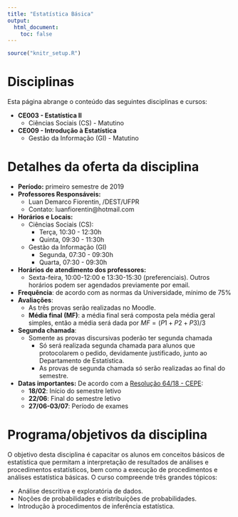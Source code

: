 ```yaml
---
title: "Estatística Básica"
output:
  html_document:
    toc: false
---
```


```r
source("knitr_setup.R")
```


 <!-- <div class="alert alert-danger" role="alert"> -->
 <!-- </div> -->

# Disciplinas

Esta página abrange o conteúdo das seguintes disciplinas e cursos:

- **CE003 - Estatística II**
  - Ciências Sociais (CS) - Matutino
- **CE009 - Introdução à Estatística**
  - Gestão da Informação (GI) - Matutino

# Detalhes da oferta da disciplina

- **Período:** primeiro semestre de 2019
- **Professores Responsáveis:**
  - Luan Demarco Fiorentin, /DEST/UFPR
  - Contato: luanfiorentin@hotmail.com
- **Horários e Locais:**
  - Ciências Sociais (CS):
    - Terça, 10:30 - 12:30h
    - Quinta, 09:30 - 11:30h
  - Gestão da Informação (GI)
    - Segunda, 07:30 - 09:30h
    - Quarta, 07:30 - 09:30h
- **Horários de atendimento dos professores:**
    - Sexta-feira, 10:00-12:00 e 13:30-15:30 (preferenciais). Outros horários
      podem ser agendados previamente por email.
- **Frequência**: de acordo com as normas da Universidade, mínimo de 75%
- **Avaliações**:
  - As três provas serão realizadas no Moodle.
  - **Média final (MF)**: a média final será composta pela média geral simples,
  então a média será dada por $MF = (P1 + P2 + P3) / 3$
- **Segunda chamada**:
  - Somente as provas discursivas poderão ter segunda chamada
    - Só será realizada segunda chamada para alunos que protocolarem o
      pedido, devidamente justificado, junto ao Departamento de
      Estatística.
    - As provas de segunda chamada só serão realizadas ao final do
      semestre.
- **Datas importantes:** De acordo com a [Resolução 64/18 - CEPE][]:
    - **18/02**: Início do semestre letivo
    - **22/06**: Final do semestre letivo
    - **27/06-03/07**: Período de exames

# Programa/objetivos da disciplina

O objetivo desta disciplina é capacitar os alunos em conceitos básicos
de estatística que permitam a interpretação de resultados de análises e
procedimentos estatísticos, bem como a execução de procedimentos e
análises estatística básicas. O curso compreende três grandes tópicos:

- Análise descritiva e exploratória de dados.
- Noções de probabilidades e distribuições de probabilidades.
- Introdução à procedimentos de inferência estatística.

<!-- links -->

[Resolução 64/18 - CEPE]: http://www.est.ufpr.br/calendario/cepe6418.pdf
